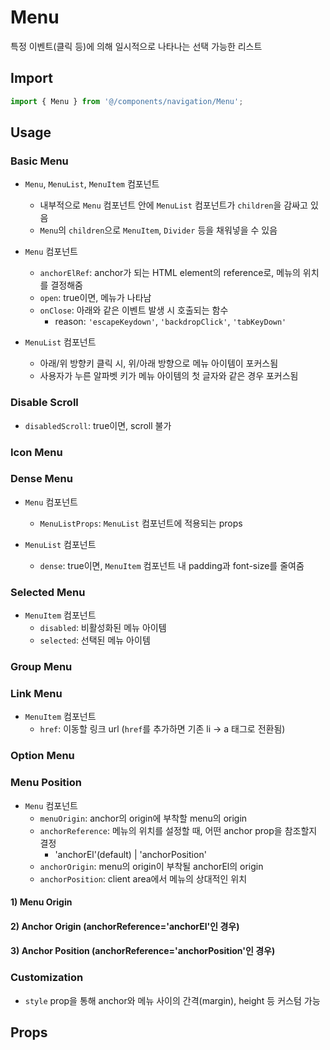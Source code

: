 
<Meta of={MenuStories} />

# Menu

특정 이벤트(클릭 등)에 의해 일시적으로 나타나는 선택 가능한 리스트

## Import

```js
import { Menu } from '@/components/navigation/Menu';
```

## Usage

### Basic Menu

- `Menu`, `MenuList`, `MenuItem` 컴포넌트

  - 내부적으로 `Menu` 컴포넌트 안에 `MenuList` 컴포넌트가 `children`을 감싸고 있음
  - `Menu`의 `children`으로 `MenuItem`, `Divider` 등을 채워넣을 수 있음

- `Menu` 컴포넌트

  - `anchorElRef`: anchor가 되는 HTML element의 reference로, 메뉴의 위치를 결정해줌
  - `open`: true이면, 메뉴가 나타남
  - `onClose`: 아래와 같은 이벤트 발생 시 호출되는 함수
    - reason: `'escapeKeydown'`, `'backdropClick'`, `'tabKeyDown'`

- `MenuList` 컴포넌트
  - 아래/위 방향키 클릭 시, 위/아래 방향으로 메뉴 아이템이 포커스됨
  - 사용자가 누른 알파벳 키가 메뉴 아이템의 첫 글자와 같은 경우 포커스됨

<Canvas of={MenuStories.BasicMenu} />

### Disable Scroll

- `disabledScroll`: true이면, scroll 불가

<Canvas of={MenuStories.DisableScroll} />

### Icon Menu

<Canvas of={MenuStories.IconMenu} />

### Dense Menu

- `Menu` 컴포넌트

  - `MenuListProps`: `MenuList` 컴포넌트에 적용되는 props

- `MenuList` 컴포넌트
  - `dense`: true이면, `MenuItem` 컴포넌트 내 padding과 font-size를 줄여줌

<Canvas of={MenuStories.DenseMenu} />

### Selected Menu

- `MenuItem` 컴포넌트
  - `disabled`: 비활성화된 메뉴 아이템
  - `selected`: 선택된 메뉴 아이템

<Canvas of={MenuStories.SelectedMenu} />

### Group Menu

<Canvas of={MenuStories.GroupMenu} />

### Link Menu

- `MenuItem` 컴포넌트
  - `href`: 이동할 링크 url (`href`를 추가하면 기존 li → a 태그로 전환됨)

<Canvas of={MenuStories.LinkMenu} />

### Option Menu

<Canvas of={MenuStories.OptionMenu} />

### Menu Position

- `Menu` 컴포넌트
  - `menuOrigin`: anchor의 origin에 부착할 menu의 origin
  - `anchorReference`: 메뉴의 위치를 설정할 때, 어떤 anchor prop을 참조할지 결정
    - 'anchorEl'(default) | 'anchorPosition'
  - `anchorOrigin`: menu의 origin이 부착될 anchorEl의 origin
  - `anchorPosition`: client area에서 메뉴의 상대적인 위치

#### 1) Menu Origin

<Canvas of={MenuStories.MenuOrigin} />

#### 2) Anchor Origin (anchorReference='anchorEl'인 경우)

<Canvas of={MenuStories.AnchorOrigin} />

#### 3) Anchor Position (anchorReference='anchorPosition'인 경우)

<Canvas of={MenuStories.AnchorPosition} />

### Customization

- `style` prop을 통해 anchor와 메뉴 사이의 간격(margin), height 등 커스텀 가능

<Canvas of={MenuStories.Customization} />

## Props

<ArgTypes of={MenuStories} sort="alpha" />
